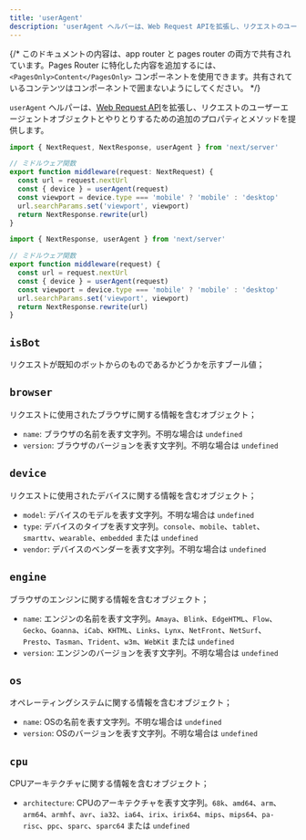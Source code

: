 ```yaml
---
title: 'userAgent'
description: 'userAgent ヘルパーは、Web Request APIを拡張し、リクエストのユーザーエージェントオブジェクトとやりとりするための追加のプロパティとメソッドを提供します。'
---
```


{/* このドキュメントの内容は、app router と pages router の両方で共有されています。Pages Router に特化した内容を追加するには、`<PagesOnly>Content</PagesOnly>` コンポーネントを使用できます。共有されているコンテンツはコンポーネントで囲まないようにしてください。 */}

`userAgent` ヘルパーは、[Web Request API](https://developer.mozilla.org/docs/Web/API/Request)を拡張し、リクエストのユーザーエージェントオブジェクトとやりとりするための追加のプロパティとメソッドを提供します。

```ts filename="middleware.ts" switcher
import { NextRequest, NextResponse, userAgent } from 'next/server'

// ミドルウェア関数
export function middleware(request: NextRequest) {
  const url = request.nextUrl
  const { device } = userAgent(request)
  const viewport = device.type === 'mobile' ? 'mobile' : 'desktop'
  url.searchParams.set('viewport', viewport)
  return NextResponse.rewrite(url)
}
```

```js filename="middleware.js" switcher
import { NextResponse, userAgent } from 'next/server'

// ミドルウェア関数
export function middleware(request) {
  const url = request.nextUrl
  const { device } = userAgent(request)
  const viewport = device.type === 'mobile' ? 'mobile' : 'desktop'
  url.searchParams.set('viewport', viewport)
  return NextResponse.rewrite(url)
}
```

## `isBot`

リクエストが既知のボットからのものであるかどうかを示すブール値；

## `browser`

リクエストに使用されたブラウザに関する情報を含むオブジェクト；

- `name`: ブラウザの名前を表す文字列。不明な場合は `undefined`
- `version`: ブラウザのバージョンを表す文字列。不明な場合は `undefined`

## `device`

リクエストに使用されたデバイスに関する情報を含むオブジェクト；

- `model`: デバイスのモデルを表す文字列。不明な場合は `undefined`
- `type`: デバイスのタイプを表す文字列。`console`、`mobile`、`tablet`、`smarttv`、`wearable`、`embedded` または `undefined`
- `vendor`: デバイスのベンダーを表す文字列。不明な場合は `undefined`

## `engine`

ブラウザのエンジンに関する情報を含むオブジェクト；

- `name`: エンジンの名前を表す文字列。`Amaya`、`Blink`、`EdgeHTML`、`Flow`、`Gecko`、`Goanna`、`iCab`、`KHTML`、`Links`、`Lynx`、`NetFront`、`NetSurf`、`Presto`、`Tasman`、`Trident`、`w3m`、`WebKit` または `undefined`
- `version`: エンジンのバージョンを表す文字列。不明な場合は `undefined`

## `os`

オペレーティングシステムに関する情報を含むオブジェクト；

- `name`: OSの名前を表す文字列。不明な場合は `undefined`
- `version`: OSのバージョンを表す文字列。不明な場合は `undefined`

## `cpu`

CPUアーキテクチャに関する情報を含むオブジェクト；

- `architecture`: CPUのアーキテクチャを表す文字列。`68k`、`amd64`、`arm`、`arm64`、`armhf`、`avr`、`ia32`、`ia64`、`irix`、`irix64`、`mips`、`mips64`、`pa-risc`、`ppc`、`sparc`、`sparc64` または `undefined`